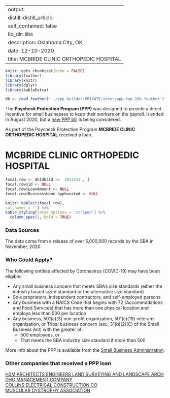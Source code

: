
---
output:
  distill::distill_article:
    self_contained: false
    lib_dir: libs
description: Oklahoma City, OK 
date: 12-10-2020
title: MCBRIDE CLINIC ORTHOPEDIC HOSPITAL 
---




```r
knitr::opts_chunk$set(echo = FALSE)
library(feather)
library(knitr)
library(dplyr)
library(kableExtra)

db <- read_feather('../ppp builder-PRIVATE/inter/ppp.top.10k.feather')

```



The **Paycheck Protection Program (PPP)** was designed to provide a direct incentive for small businesses to keep their workers on the payroll. It ended in August 2020, but a [new PPP bill](https://thehill.com/policy/finance/529092-bipartisan-support-for-new-ppp-loans-gains-momentum-in-congress) is being considered.

As part of the Paycheck Protection Program **MCBRIDE CLINIC ORTHOPEDIC HOSPITAL** received a loan.


# MCBRIDE CLINIC ORTHOPEDIC HOSPITAL 

```r
focal.row <- db[db$id ==  3033551 , ]
focal.row$id <- NULL
focal.row$LoanAmount <- NULL
focal.row$BusinessName.hyphenated <- NULL

knitr::kable(t(focal.row), 
col.names = '') %>%
kable_styling(latex_options = 'striped') %>%
  column_spec(1, bold = TRUE)


```

### Data Sources

The data come from a release of over 5,000,000 records by the SBA in November, 2020.


### Who Could Apply?

The following entities affected by Coronavirus (COVID-19) may have been eligible:

+ Any small business concern that meets SBA’s size standards (either the industry based sized standard or the alternative size standard)
+ Sole proprietors, independent contractors, and self-employed persons
+ Any business with a NAICS Code that begins with 72 (Accommodations and Food Services) that has more than one physical location and employs less than 500 per location
+ Any business, 501(c)(3) non-profit organization, 501(c)(19) veterans organization, or Tribal business concern (sec. 31(b)(2)(C) of the Small Business Act) with the greater of:
  + 500 employees, or 
  + That meets the SBA industry size standard if more than 500


More info about the PPP is available from the [Small Business Administration](https://www.sba.gov/funding-programs/loans/coronavirus-relief-options/paycheck-protection-program).

 
### Other companies that received a PPP loan 
   
 [H2M ARCHITECTS ENGINEERS LAND SURVEYING AND LANDSCAPE ARCH](/Paycheck-Protection-Program/1934580-H2M-ARCHITECTS-ENGINEERS-LAND-SURVEYING-AND-LANDSCAPE-ARCH) <br> [DHG MANAGEMENT COMPANY](/Paycheck-Protection-Program/1289398-DHG-MANAGEMENT-COMPANY) <br> [COLLINS ELECTRICAL CONSTRUCTION CO](/Paycheck-Protection-Program/1002650-COLLINS-ELECTRICAL-CONSTRUCTION-CO) <br> [MUSCULAR DYSTROPHY ASSOCIATION](/Paycheck-Protection-Program/3255591-MUSCULAR-DYSTROPHY-ASSOCIATION) <br>